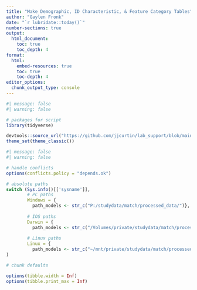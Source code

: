 ```yaml
---
title: "Make Demographic, ID Characteristic, & Feature Category Tables"
author: "Gaylen Fronk"
date: "`r lubridate::today()`"
number-sections: true
output: 
  html_document:
    toc: true 
    toc_depth: 4
format:
  html:
    embed-resources: true
    toc: true
    toc-depth: 4
editor_options: 
  chunk_output_type: console
---
```


```r
#| message: false
#| warning: false

# packages for script
library(tidyverse)

devtools::source_url("https://github.com/jjcurtin/lab_support/blob/main/fun_eda.R?raw=true")
theme_set(theme_classic()) 
```

```r
#| message: false
#| warning: false

# handle conflicts
options(conflicts.policy = "depends.ok")
```

```r

# absolute paths
switch (Sys.info()[['sysname']],
        # PC paths
        Windows = {
          path_models <- str_c("P:/studydata/match/processed_data/")},
        
        # IOS paths
        Darwin = {
          path_models <- str_c("/Volumes/private/studydata/match/processed_data/")},
        
        # Linux paths
        Linux = {
          path_models <- str_c("~/mnt/private/studydata/match/processed_data/")}
)
```

```r

# chunk defaults

options(tibble.width = Inf)
options(tibble.print_max = Inf)
```


